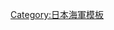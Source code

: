 {{Navbox
|name = 日本輕巡洋艦
|title = [[大日本帝國海軍]][[輕巡洋艦]]
|bodyclass = hlist
|image = [[Image:Naval Ensign of Japan.svg|75px]]
|above = △印為未成艦

|group1 = 建造艦
|list1 = {{Navbox|child
|groupstyle = width:8em;
|group1 = <div style="text-align: center;">[[天龍級輕巡洋艦|天龍级]]</div>
|list1 =
* [[天龍號輕巡洋艦|天龍]]
* [[龍田號輕巡洋艦|龍田]]

|group2 = <div style="text-align: center;">[[球磨級輕巡洋艦|球磨级]]</div>
|list2 =
* [[球磨號輕巡洋艦|球磨]]
* [[多摩號輕巡洋艦|多摩]]
* [[北上號輕巡洋艦|北上]]
* [[大井號輕巡洋艦|大井]]
* [[木曾號輕巡洋艦|木曾]]

|group3 = <div style="text-align: center;">[[長良級輕巡洋艦|長良级]]</div>
|list3 =
* [[長良號輕巡洋艦|長良]]
* [[五十鈴號輕巡洋艦|五十鈴]]
* [[名取号轻巡洋舰|名取]]
* [[由良号轻巡洋舰|由良]]
* [[鬼怒号轻巡洋舰|鬼怒]]
* [[阿武隈號輕巡洋艦|阿武隈]]

|group4 = <div style="text-align: center;">[[川內級輕巡洋艦|川内级]]</div>
|list4 =
* [[川內號輕巡洋艦|川內]]
* [[神通號輕巡洋艦|神通]]
* [[那珂號輕巡洋艦|那珂]]
* 加古<sup>△</sup>

|group5 = <div style="text-align: center;">[[夕張號輕巡洋艦|夕張级]]</div>
|list5 =
* [[夕張號輕巡洋艦|夕張]]

|group6 = <div style="text-align: center;">[[最上級重巡洋艦|最上级]]</div>
|list6 =
* [[最上號重巡洋艦|最上]]
* [[三隈號重巡洋艦|三隈]]
* [[鈴谷號重巡洋艦|鈴谷]]
* [[熊野號重巡洋艦|熊野]]

|group7 = [[阿賀野級輕巡洋艦|阿賀野級]]
|list7 =
* [[阿賀野號輕巡洋艦|阿賀野]]
* [[能代號輕巡洋艦|能代]]
* [[矢矧號輕巡洋艦|矢矧]]
* [[酒匂號輕巡洋艦|酒匂]]

|group8 = <div style="text-align: center;">[[大淀號輕巡洋艦|大淀级]]</div>
|list8 =
* [[大淀號輕巡洋艦|大淀]]
* 仁淀<sup>△</sup>
}}

|group2 = 練習艦
|list2 = {{Navbox|child
|groupstyle = width:8em;
|group1 = [[香取級訓練巡洋艦|香取级]]
|list1 =
* [[香取号训练巡洋舰|香取]]
* [[鹿岛号训练巡洋舰|鹿島]]
* [[香椎號訓練巡洋艦|香椎]]
* 橿原<sup>△</sup>
}}

|group3 = 虜獲艦
|list3 = {{Navbox|child
|groupstyle = width:8em;
|group1 = [[寧海級輕巡洋艦|八十島级]]
|list1 =
* [[宁海号轻巡洋舰|五百島]]
* [[平海号轻巡洋舰|八十島]]
}}

|group4 = <div style="text-align: center;">計劃</div>
|list4 = {{Navbox|child
|groupstyle = width:8em;
|group1 = [[改阿賀野級輕巡洋艦|改阿賀野级]]
|list1 =
* 7艘

|group2 = <div style="text-align: center;">[[815號級輕巡洋艦|815號级]]</div>
|list2 =
* 4艘
}}

|below =
* [[Template:日本戰艦|戰艦]]
* [[Template:日本航空母艦|航空母艦]]
* 巡洋艦
** [[Template:日本防護巡洋艦|防護巡洋艦]]
** [[Template:日本裝甲巡洋艦|裝甲巡洋艦]]
** [[Template:日本重巡洋艦|重巡洋艦]]
* [[Template:日本驅逐艦|驅逐艦]]
* [[Template:日本潜艦|潜艦]]
* [[Template:日本運輸艦|運輸艦]]
* [[Template:日本海防艦|海防艦]]<br/>[[大日本帝國海軍艦艇列表]]

}}<noinclude>
{{collapsible option}}
[[Category:日本海軍模板]]
</noinclude>
